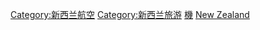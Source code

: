{{Catnav|頁面分類|各種主題的頁面分類|按國家分類|各國航空|紐西蘭交通}}
{{Commonscat|Airports in New Zealand}}
{{Portal|航空}}

[[Category:新西兰航空|Category:新西兰航空]]
[[Category:新西兰旅游|Category:新西兰旅游]]
[[Category:紐西蘭交通建築物|機]]
[[Category:大洋洲各國機場|New Zealand]]